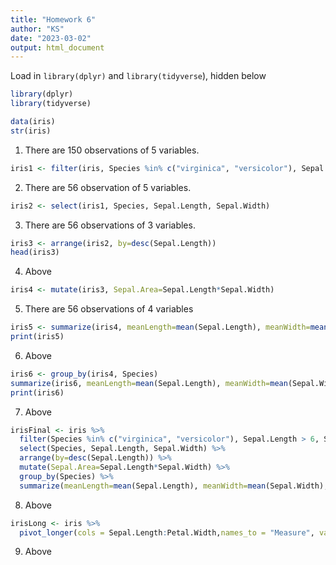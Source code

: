 ```yaml
---
title: "Homework 6"
author: "KS"
date: "2023-03-02"
output: html_document
---
```


Load in `library(dplyr)` and `library(tidyverse`), hidden below

```r
library(dplyr)
library(tidyverse)
```

```r
data(iris)
str(iris)
```

1. There are 150 observations of 5 variables. 

```r
iris1 <- filter(iris, Species %in% c("virginica", "versicolor"), Sepal.Length > 6, Sepal.Width > 2.5 )
```

2. There are 56 observation of 5 variables.

```r
iris2 <- select(iris1, Species, Sepal.Length, Sepal.Width)
```

3. There are 56 observations of 3 variables.

```r
iris3 <- arrange(iris2, by=desc(Sepal.Length))
head(iris3)
```

4. Above

```r
iris4 <- mutate(iris3, Sepal.Area=Sepal.Length*Sepal.Width)
```

5. There are 56 observations of 4 variables

```r
iris5 <- summarize(iris4, meanLength=mean(Sepal.Length), meanWidth=mean(Sepal.Width), totalnumber=n())
print(iris5)
```

6. Above

```r
iris6 <- group_by(iris4, Species)
summarize(iris6, meanLength=mean(Sepal.Length), meanWidth=mean(Sepal.Width), totalnumber=n())
print(iris6)
```

7. Above 

```r
irisFinal <- iris %>% 
  filter(Species %in% c("virginica", "versicolor"), Sepal.Length > 6, Sepal.Width > 2.5 ) %>% 
  select(Species, Sepal.Length, Sepal.Width) %>% 
  arrange(by=desc(Sepal.Length)) %>% 
  mutate(Sepal.Area=Sepal.Length*Sepal.Width) %>% 
  group_by(Species) %>% 
  summarize(meanLength=mean(Sepal.Length), meanWidth=mean(Sepal.Width), totalnumber=n())
```

8. Above

```r
irisLong <- iris %>% 
  pivot_longer(cols = Sepal.Length:Petal.Width,names_to = "Measure", values_to = "Value")

```

9. Above




